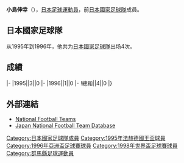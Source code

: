{{Infobox football biography
|name=小島伸幸
|image=
|fullname=小島伸幸
|birth_date={{Birth date and age|1966|1|17}}
|cityofbirth=[[群馬縣|群馬縣]]
|countryofbirth=[[日本|日本]]
|height=1.87 m
|position=[[守門員_(足球)|守門員]]
|currentclub=
|years=1988-1998<br/>1999-2001<br/>2002-2005
|clubs=[[湘南比馬|藤田工業/平塚比馬]]<br/>[[福岡黃蜂|福岡黃蜂]]<br/>[[草津溫泉(足球俱樂部)|草津溫泉]]
|caps(goals)=
|nationalyears=1995-1996
|nationalteam=[[日本國家足球隊|日本]]
|nationalcaps(goals)=4 (0)
}}
'''小島伸幸'''（{{Bd|1966年|1月17日||}}），[[日本|日本]][[足球|足球]][[運動員|運動員]]，前[[日本國家足球隊|日本國家足球隊]]成員。

==日本國家足球隊==
从1995年到1996年，他共为[[日本國家足球隊|日本國家足球隊]]出场4次。

==成績==
{{Football player national team statistics|JPN}}
|-
|1995||3||0
|-
|1996||1||0
|-
!總和||4||0
|}

==外部連結==
{{Reflist}}
*[http://www.national-football-teams.com/v2/player.php?id=19106 National Football Teams] {{Wayback|url=http://www.national-football-teams.com/v2/player.php?id=19106 |date=20120402000417 }}
*[https://web.archive.org/web/20130922172118/http://www.japannationalfootballteam.com/en/players/kojima_nobuyuki.html Japan National Football Team Database]


{{Japan-sport-bio-stub}}
{{Soccer-player-stub}}

{{1995年法赫德國王盃足球賽日本參賽名單}}
{{1996年亞洲盃足球賽日本參賽名單}}
{{1998年世界盃足球賽日本參賽名單}}

{{DEFAULTSORT:Kojima, Nobuyuki}}
[[Category:日本國家足球隊成員|Category:日本國家足球隊成員]]
[[Category:1995年法赫德國王盃球員|Category:1995年法赫德國王盃球員]]
[[Category:1996年亞洲盃足球賽球員|Category:1996年亞洲盃足球賽球員]]
[[Category:1998年世界盃足球賽球員|Category:1998年世界盃足球賽球員]]
[[Category:群馬縣足球運動員|Category:群馬縣足球運動員]]